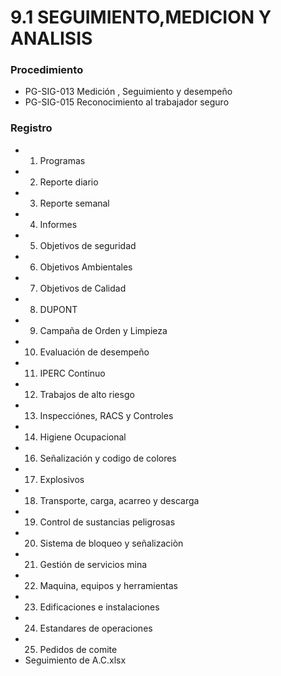 # 9.1 SEGUIMIENTO,MEDICION Y ANALISIS

### Procedimiento
  - PG-SIG-013 Medición , Seguimiento y desempeño
  - PG-SIG-015 Reconocimiento al trabajador seguro

### Registro
  - 1. Programas
  - 2. Reporte diario
  - 3. Reporte semanal
  - 4. Informes
  - 5. Objetivos de seguridad
  - 6. Objetivos Ambientales
  - 7. Objetivos de Calidad
  - 8. DUPONT
  - 9. Campaña de Orden y Limpieza
  - 10. Evaluación de desempeño
  - 11. IPERC Continuo
  - 12. Trabajos de alto riesgo
  - 13. Inspecciónes, RACS y Controles
  - 14. Higiene Ocupacional
  - 16. Señalización y codigo de colores
  - 17. Explosivos
  - 18. Transporte, carga, acarreo y descarga
  - 19. Control de sustancias peligrosas
  - 20. Sistema de bloqueo y señalizaciòn
  - 21. Gestión de servicios mina
  - 22. Maquina, equipos y herramientas
  - 23. Edificaciones e instalaciones
  - 24. Estandares de operaciones
  - 25. Pedidos de comite
  - Seguimiento de A.C.xlsx
